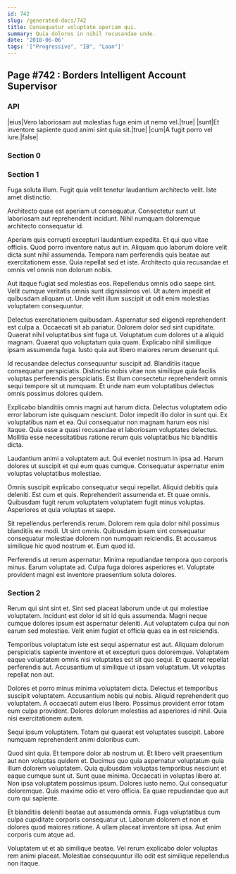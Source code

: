 ```yaml
---
id: 742
slug: /generated-docs/742
title: Consequatur voluptate aperiam qui.
summary: Quia dolores in nihil recusandae unde.
date: '2018-06-06'
tags: '["Progressive", "IB", "Loan"]'
---
```


## Page #742 : Borders Intelligent Account Supervisor
### API

|eius|Vero laboriosam aut molestias fuga enim ut nemo vel.|true|
|sunt|Et inventore sapiente quod animi sint quia sit.|true|
|cum|A fugit porro vel iure.|false|




<Partial />


### Section 0

### Section 1
Fuga soluta illum. Fugit quia velit tenetur laudantium architecto velit. Iste amet distinctio.
 Architecto quae est aperiam ut consequatur. Consectetur sunt ut laboriosam aut reprehenderit incidunt. Nihil numquam doloremque architecto consequatur id.
 Aperiam quis corrupti excepturi laudantium expedita. Et qui quo vitae officiis. Quod porro inventore natus aut in.
Aliquam quo laborum dolore velit dicta sunt nihil assumenda. Tempora nam perferendis quis beatae aut exercitationem esse. Quia repellat sed et iste. Architecto quia recusandae et omnis vel omnis non dolorum nobis.
 Aut itaque fugiat sed molestias eos. Repellendus omnis odio saepe sint. Velit cumque veritatis omnis sunt dignissimos vel. Ut autem impedit et quibusdam aliquam ut. Unde velit illum suscipit ut odit enim molestias voluptatem consequuntur.
 Delectus exercitationem quibusdam. Aspernatur sed eligendi reprehenderit est culpa a. Occaecati sit ab pariatur. Dolorem dolor sed sint cupiditate.
Quaerat nihil voluptatibus sint fuga ut. Voluptatum cum dolores ut a aliquid magnam. Quaerat quo voluptatum quia quam. Explicabo nihil similique ipsam assumenda fuga. Iusto quia aut libero maiores rerum deserunt qui.
 Id recusandae delectus consequuntur suscipit ad. Blanditiis itaque consequatur perspiciatis. Distinctio nobis vitae non similique quia facilis voluptas perferendis perspiciatis. Est illum consectetur reprehenderit omnis sequi tempore sit ut numquam. Et unde nam eum voluptatibus delectus omnis possimus dolores quidem.
 Explicabo blanditiis omnis magni aut harum dicta. Delectus voluptatem odio error laborum iste quisquam nesciunt. Dolor impedit illo dolor in sunt qui. Ex voluptatibus nam et ea.
Qui consequatur non magnam harum eos nisi itaque. Quia esse a quasi recusandae et laboriosam voluptates delectus. Mollitia esse necessitatibus ratione rerum quis voluptatibus hic blanditiis dicta.
 Laudantium animi a voluptatem aut. Qui eveniet nostrum in ipsa ad. Harum dolores ut suscipit et qui eum quas cumque. Consequatur aspernatur enim voluptas voluptatibus molestiae.
 Omnis suscipit explicabo consequatur sequi repellat. Aliquid debitis quia deleniti. Est cum et quis. Reprehenderit assumenda et.
Et quae omnis. Quibusdam fugit rerum voluptatem voluptatem fugit minus voluptas. Asperiores et quia voluptas et saepe.
 Sit repellendus perferendis rerum. Dolorem rem quia dolor nihil possimus blanditiis ex modi. Ut sint omnis. Quibusdam ipsam sint consequatur consequatur molestiae dolorem non numquam reiciendis. Et accusamus similique hic quod nostrum et. Eum quod id.
 Perferendis ut rerum aspernatur. Minima repudiandae tempora quo corporis minus. Earum voluptate ad. Culpa fuga dolores asperiores et. Voluptate provident magni est inventore praesentium soluta dolores.
### Section 2
Rerum qui sint sint et. Sint sed placeat laborum unde ut qui molestiae voluptatem. Incidunt est dolor id sit id quis assumenda. Magni neque cumque dolores ipsum est aspernatur deleniti. Aut voluptatem culpa qui non earum sed molestiae. Velit enim fugiat et officia quas ea in est reiciendis.
 Temporibus voluptatum iste est sequi aspernatur est aut. Aliquam dolorum perspiciatis sapiente inventore et et excepturi quos doloremque. Voluptatem eaque voluptatem omnis nisi voluptates est sit quo sequi. Et quaerat repellat perferendis aut. Accusantium ut similique ut ipsam voluptatum. Ut voluptas repellat non aut.
 Dolores et porro minus minima voluptatem dicta. Delectus et temporibus suscipit voluptatem. Accusantium nobis qui nobis.
Aliquid reprehenderit quo voluptatem. A occaecati autem eius libero. Possimus provident error totam eum culpa provident. Dolores dolorum molestias ad asperiores id nihil. Quia nisi exercitationem autem.
 Sequi ipsum voluptatem. Totam qui quaerat est voluptates suscipit. Labore numquam reprehenderit animi doloribus cum.
 Quod sint quia. Et tempore dolor ab nostrum ut. Et libero velit praesentium aut non voluptas quidem et. Ducimus quo quia aspernatur voluptatum quia illum dolorem voluptatem. Quia quibusdam voluptas temporibus nesciunt et eaque cumque sunt ut. Sunt quae minima.
Occaecati in voluptas libero at. Non ipsa voluptatem possimus ipsum. Dolores iusto nemo. Qui consequatur doloremque. Quis maxime odio et vero officia. Ea quae repudiandae quo aut cum qui sapiente.
 Et blanditiis deleniti beatae aut assumenda omnis. Fuga voluptatibus cum culpa cupiditate corporis consequatur ut. Laborum dolorem et non et dolores quod maiores ratione. A ullam placeat inventore sit ipsa. Aut enim corporis cum atque ad.
 Voluptatem ut et ab similique beatae. Vel rerum explicabo dolor voluptas rem animi placeat. Molestiae consequuntur illo odit est similique repellendus non itaque.
